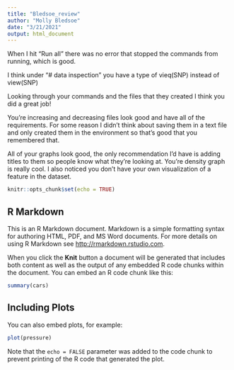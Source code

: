 ```yaml
---
title: "Bledsoe_review"
author: "Molly Bledsoe"
date: "3/21/2021"
output: html_document
---
```

When I hit "Run all" there was no error that stopped the commands from running, which is good. 

I think under "# data inspection" you have a type of vieq(SNP) instead of view(SNP)

Looking through your commands and the files that they created I think you did a great job!

You're increasing and decreasing files look good and have all of the requirements. For some reason I didn't think about saving them in a text file and only created them in the environment so that's good that you remembered that. 

All of your graphs look good, the only recommendation I'd have is adding titles to them so people know what they're looking at. You're density graph is really cool. I also noticed you don't have your own visualization of a feature in the dataset. 


```r
knitr::opts_chunk$set(echo = TRUE)
```

## R Markdown

This is an R Markdown document. Markdown is a simple formatting syntax for authoring HTML, PDF, and MS Word documents. For more details on using R Markdown see <http://rmarkdown.rstudio.com>.

When you click the **Knit** button a document will be generated that includes both content as well as the output of any embedded R code chunks within the document. You can embed an R code chunk like this:

```r
summary(cars)
```

## Including Plots

You can also embed plots, for example:

```r
plot(pressure)
```

Note that the `echo = FALSE` parameter was added to the code chunk to prevent printing of the R code that generated the plot.
